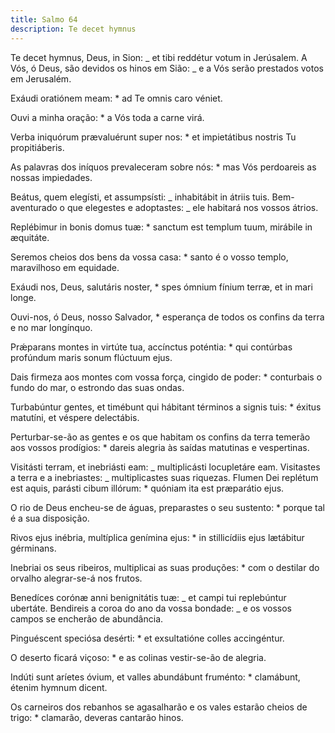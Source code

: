 ```yaml
---
title: Salmo 64
description: Te decet hymnus
---
```


<div class="side-by-side not-content">

Te decet hymnus, Deus, in Sion: _ et tibi reddétur votum in Jerúsalem. A Vós, ó Deus, são devidos os hinos em Sião: _ e a Vós serão prestados votos em Jerusalém.

Exáudi oratiónem meam: \* ad Te omnis caro véniet.

Ouvi a minha oração: \* a Vós toda a carne virá.

Verba iniquórum prævaluérunt super nos: \* et impietátibus nostris Tu propitiáberis.

As palavras dos iníquos prevaleceram sobre nós: \* mas Vós perdoareis as nossas impiedades.

Beátus, quem elegísti, et assumpsísti: _ inhabitábit in átriis tuis. Bem-aventurado o que elegestes e adoptastes: _ ele habitará nos vossos átrios.

Replébimur in bonis domus tuæ: \* sanctum est templum tuum, mirábile in æquitáte.

Seremos cheios dos bens da vossa casa: \* santo é o vosso templo, maravilhoso em equidade.

Exáudi nos, Deus, salutáris noster, \* spes ómnium fínium terræ, et in mari longe.

Ouvi-nos, ó Deus, nosso Salvador, \* esperança de todos os confins da terra e no mar longínquo.

Prǽparans montes in virtúte tua, accínctus poténtia: \* qui contúrbas profúndum maris sonum flúctuum ejus.

Dais firmeza aos montes com vossa força, cingido de poder: \* conturbais o fundo do mar, o estrondo das suas ondas.

Turbabúntur gentes, et timébunt qui hábitant términos a signis tuis: \* éxitus matutíni, et véspere delectábis.

Perturbar-se-ão as gentes e os que habitam os confins da terra temerão aos vossos prodígios: \* dareis alegria às saídas matutinas e vespertinas.

Visitásti terram, et inebriásti eam: _ multiplicásti locupletáre eam. Visitastes a terra e a inebriastes: _ multiplicastes suas riquezas. Flumen Dei replétum est aquis, parásti cibum illórum: \* quóniam ita est præparátio ejus.

O rio de Deus encheu-se de águas, preparastes o seu sustento: \* porque tal é a sua disposição.

Rivos ejus inébria, multíplica genímina ejus: \* in stillicídiis ejus lætábitur gérminans.

Inebriai os seus ribeiros, multiplicai as suas produções: \* com o destilar do orvalho alegrar-se-á nos frutos.

Benedíces corónæ anni benignitátis tuæ: _ et campi tui replebúntur ubertáte. Bendireis a coroa do ano da vossa bondade: _ e os vossos campos se encherão de abundância.

Pinguéscent speciósa desérti: \* et exsultatióne colles accingéntur.

O deserto ficará viçoso: \* e as colinas vestir-se-ão de alegria.

Indúti sunt aríetes óvium, et valles abundábunt fruménto: \* clamábunt, étenim hymnum dicent.

Os carneiros dos rebanhos se agasalharão e os vales estarão cheios de trigo: \* clamarão, deveras cantarão hinos.

</div>
